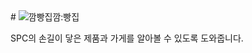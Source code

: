 <div className="mainh1">
# <span className="mainSpan"><img src="/kkampain.svg" alt="깜빵집" className="pageLogo"/></span><span className="mainText">깜:빵집</span>
</div>

SPC의 손길이 닿은 제품과 가게를 알아볼 수 있도록 도와줍니다.